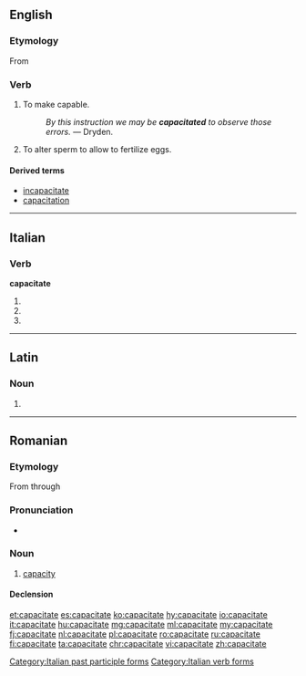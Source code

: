 ==English==

===Etymology===
From {{suffix|capacity|ate}}

===Verb===
{{en-verb|capacitat|es}}

# {{context|transitive|lang=en}} To make capable.
#: ''By this instruction we may be '''capacitated''' to observe those errors.'' &mdash; Dryden.
# {{context|transitive|zoology|lang=en}} To alter sperm to allow to fertilize eggs.

====Derived terms====
* [[incapacitate]]
* [[capacitation]]

----

==Italian==

===Verb===
'''capacitate'''

# {{conjugation of|capacitare||2|p|pres|ind|lang=it}}
# {{conjugation of|capacitare||2|p|imp|lang=it}}
# {{feminine plural of|capacitato|lang=it}}

[[Category:Italian past participle forms]]
[[Category:Italian verb forms]]

----

==Latin==

===Noun===
{{la-noun-form|capāciāte}}

# {{inflection of|capacitas|capāciās|abl|s|lang=la}}


----

==Romanian==

===Etymology===
From {{etyl|la|ro}} {{term|capacitas|lang=la}} through {{etyl|fr|ro}} {{term|capacité|lang=fr}}

===Pronunciation===
* {{IPA|[kapatʃiˈtate]|lang=ro}}

===Noun===
{{ro-noun|f|capacități}}

# [[capacity]]

====Declension====
{{ro-noun-f-tate|capaci}}

[[et:capacitate]]
[[es:capacitate]]
[[ko:capacitate]]
[[hy:capacitate]]
[[io:capacitate]]
[[it:capacitate]]
[[hu:capacitate]]
[[mg:capacitate]]
[[ml:capacitate]]
[[my:capacitate]]
[[fj:capacitate]]
[[nl:capacitate]]
[[pl:capacitate]]
[[ro:capacitate]]
[[ru:capacitate]]
[[fi:capacitate]]
[[ta:capacitate]]
[[chr:capacitate]]
[[vi:capacitate]]
[[zh:capacitate]]